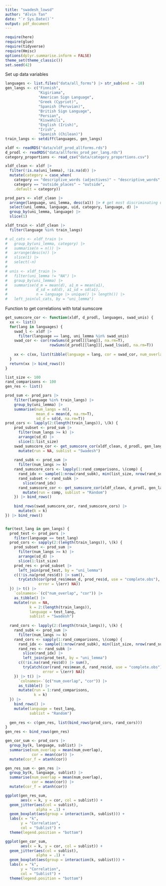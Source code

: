```yaml
---
title: "swadesh_lowsd"
author: "Alvin Tan"
date: "`r Sys.Date()`"
output: pdf_document
---
```


```r
require(here)
require(glue)
require(tidyverse)
require(Hmisc)
options(dplyr.summarise.inform = FALSE)
theme_set(theme_classic())
set.seed(42)
```

Set up data variables
```r
languages <- list.files("data/all_forms") |> str_sub(end = -10)
gen_langs <- c("Finnish",
               "Kigiriama",
               "American Sign Language",
               "Greek (Cypriot)",
               "Spanish (Peruvian)",
               "British Sign Language",
               "Persian",
               "Kiswahili",
               "English (Irish)",
               "Irish",
               "Spanish (Chilean)")
train_langs <- setdiff(languages, gen_langs)

xldf <- readRDS("data/xldf_prod_allforms.rds")
d_prodl <- readRDS("data/allforms_prod_per_lang.rds")
category_proportions <- read_csv("data/category_proportions.csv")
```

```r
xldf_clean <- xldf |> 
  filter(!is.na(uni_lemma), !is.na(d)) |> 
  mutate(category = case_when(
    category == "descriptive_words (adjectives)" ~ "descriptive_words",
    category == "outside_places" ~ "outside",
    .default = category))

prod_pars <- xldf_clean |> 
  arrange(language, uni_lemma, desc(a1)) |> # get most discriminating uni_lemma per lang
  select(uni_lemma, language, uid, category, language, d) |>
  group_by(uni_lemma, language) |>
  slice(1)

xldf_train <- xldf_clean |> 
  filter(language %in% train_langs)

# ul_cats <- xldf_train |> 
#   group_by(uni_lemma, category) |> 
#   summarise(n = n()) |> 
#   arrange(desc(n)) |> 
#   slice(1) |> 
#   select(-n)
# 
# unis <- xldf_train |> 
#   filter(uni_lemma != "NA") |> 
#   group_by(uni_lemma) |>
#   summarise(d_m = mean(d), a1_m = mean(a1), 
#             d_sd = sd(d), a1_sd = sd(a1), 
#             n = language |> unique() |> length()) |> 
#   left_join(ul_cats, by = "uni_lemma")
```

Function to get correlations with total sumscore
```r
get_sumscore_cor <- function(xldf, d_prodl, languages, swad_unis) {
  xx <- list()
  for(lang in languages) {
    swad_l <- xldf |> 
      filter(language == lang, uni_lemma %in% swad_unis)
    swad_cor <- cor(rowSums(d_prodl[[lang]], na.rm=T), 
                    rowSums(d_prodl[[lang]][,swad_l$uid], na.rm=T))
    
    xx <- c(xx, list(tibble(language = lang, cor = swad_cor, num_overlap = nrow(swad_l))))
  }
  return(xx |> bind_rows())
}
```

```r
list_size <- 100
rand_comparisons <- 100
gen_res <- list()

prod_sum <- prod_pars |> 
    filter(language %in% train_langs) |> 
    group_by(uni_lemma) |> 
    summarise(num_langs = n(),
              mean_d = mean(d, na.rm=T),
              sd_d = sd(d, na.rm=T))
prod_cors <- lapply(2:(length(train_langs)), \(k) {
    prod_subset <- prod_sum |> 
      filter(num_langs >= k) |> 
      arrange(sd_d) |> 
      slice(1:list_size)
    swad_sumscore_cor <- get_sumscore_cor(xldf_clean, d_prodl, gen_langs, prod_subset$uni_lemma) |> 
      mutate(run = NA, sublist = "Swadesh")
    
    rand_subk <- prod_sum |> 
      filter(num_langs >= k)
    rand_sumscore_cors <- lapply(1:rand_comparisons, \(comp) {
      rand_idx <- sample(1:nrow(rand_subk), min(list_size, nrow(rand_subk)))
      rand_subset <- rand_subk |> 
        slice(rand_idx)
      rand_sumscore_cor <- get_sumscore_cor(xldf_clean, d_prodl, gen_langs, rand_subset$uni_lemma) |> 
        mutate(run = comp, sublist = "Random")
    }) |> bind_rows()
    
    bind_rows(swad_sumscore_cor, rand_sumscore_cors) |> 
      mutate(k = k)
}) |> bind_rows()


for(test_lang in gen_langs) {
  prod_test <- prod_pars |> 
    filter(language == test_lang)
  prod_cors <- sapply(2:(length(train_langs)), \(k) {
    prod_subset <- prod_sum |> 
      filter(num_langs >= k) |> 
      arrange(sd_d) |> 
      slice(1:list_size)
    prod_res <- prod_subset |> 
      left_join(prod_test, by = "uni_lemma")
    c((!is.na(prod_res$d)) |> sum(),
      tryCatch(cor(prod_res$mean_d, prod_res$d, use = "complete.obs"),
               error = \(err) NA))
  }) |> t() |> 
    `colnames<-`(c("num_overlap", "cor")) |> 
    as_tibble() |> 
    mutate(run = NA,
           k = 2:(length(train_langs)),
           language = test_lang,
           sublist = "Swadesh")
  
  rand_cors <- lapply(2:(length(train_langs)), \(k) {
    rand_subk <- prod_sum |> 
      filter(num_langs >= k)
    rand_cors <- sapply(1:rand_comparisons, \(comp) {
      rand_idx <- sample(1:nrow(rand_subk), min(list_size, nrow(rand_subk)))
      rand_res <- rand_subk |> 
        slice(rand_idx) |> 
        left_join(prod_test, by = "uni_lemma")
      c((!is.na(rand_res$d)) |> sum(),
        tryCatch(cor(rand_res$mean_d, rand_res$d, use = "complete.obs"),
                 error = \(err) NA))
    }) |> t() |> 
      `colnames<-`(c("num_overlap", "cor")) |> 
      as_tibble() |> 
      mutate(run = 1:rand_comparisons,
             k = k)
  }) |> 
    bind_rows() |> 
    mutate(language = test_lang,
           sublist = "Random")
  
  gen_res <- c(gen_res, list(bind_rows(prod_cors, rand_cors)))
}
gen_res <- bind_rows(gen_res)
```

```r
gen_cor_sum <- prod_cors |> 
  group_by(k, language, sublist) |> 
  summarise(num_overlap = mean(num_overlap),
            cor = mean(cor)) |> 
  mutate(cor_f = atanh(cor))

gen_res_sum <- gen_res |> 
  group_by(k, language, sublist) |> 
  summarise(num_overlap = mean(num_overlap),
            cor = mean(cor)) |> 
  mutate(cor_f = atanh(cor))
```

```r
ggplot(gen_res_sum,
       aes(x = k, y = cor, col = sublist)) +
  geom_jitter(aes(col = sublist),
              alpha = .1) +
  geom_boxplot(aes(group = interaction(k, sublist))) +
  labs(x = "k",
       y = "Correlation",
       col = "Sublist") +
  theme(legend.position = "bottom")
```

```r
ggplot(gen_cor_sum,
       aes(x = k, y = cor, col = sublist)) +
  geom_jitter(aes(col = sublist),
              alpha = .1) +
  geom_boxplot(aes(group = interaction(k, sublist))) +
  labs(x = "k",
       y = "Correlation",
       col = "Sublist") +
  theme(legend.position = "bottom")
```


